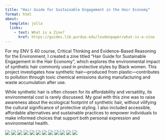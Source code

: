 ```yaml
---
title: "Hair Guide for Sustainable Engagement in the Hair Economy"
format: html
about:
  template: jolla
  links:
    - text: What is a Zine?
      href: https://guides.lib.purdue.edu/loudonpaper/what-is-a-zine
---
```


For my ENV S 40 course, Critical Thinking and Evidence-Based Reasoning for the Environment, I created a zine titled "Hair Guide for Sustainable Engagement in the Hair Economy ", which explores the environmental impact of synthetic hair commonly used in protective styles by Black women. This project investigates how synthetic hair—produced from plastic—contributes to pollution through toxic chemical emissions during manufacturing and waste accumulation after use.

While synthetic hair is often chosen for its affordability and versatility, its environmental cost is rarely discussed. My goal with this zine was to raise awareness about the ecological footprint of synthetic hair, without vilifying the cultural significance of protective styling. I also included accessible, affordable alternatives and sustainable practices to empower individuals to make informed choices that support both personal expression and environmental health.


::: {layout-ncol=4} 

![](media/HairZine_1.jpg)
![](/Users/samwoods/Git/Samantha Woods/media/HairZine_2.jpg)
![](/Users/samwoods/Git/Samantha Woods/media/HairZine_3.jpg)
![](/Users/samwoods/Git/Samantha Woods/media/HairZine_4.jpg)
![](/Users/samwoods/Git/Samantha Woods/media/HairZine_5.jpg)
![](/Users/samwoods/Git/Samantha Woods/media/HairZine_6.jpg)
![](/Users/samwoods/Git/Samantha Woods/media/HairZine_7.jpg)
![](/Users/samwoods/Git/Samantha Woods/media/HairZine_8.jpg)
![](/Users/samwoods/Git/Samantha Woods/media/HairZine_9.jpg)
![](/Users/samwoods/Git/Samantha Woods/media/HairZine_10.jpg)
![](/Users/samwoods/Git/Samantha Woods/media/HairZine_11.jpg)
![](/Users/samwoods/Git/Samantha Woods/media/HairZine_12.jpg)
:::


